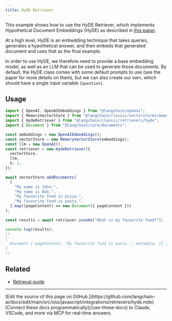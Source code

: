 ```yaml
---
title: HyDE Retriever
---
```


This example shows how to use the HyDE Retriever, which implements Hypothetical Document Embeddings (HyDE) as described in [this paper](https://arxiv.org/abs/2212.10496).

At a high level, HyDE is an embedding technique that takes queries, generates a hypothetical answer, and then embeds that generated document and uses that as the final example.

In order to use HyDE, we therefore need to provide a base embedding model, as well as an LLM that can be used to generate those documents. By default, the HyDE class comes with some default prompts to use (see the paper for more details on them), but we can also create our own, which should have a single input variable `{question}`.

## Usage

```typescript
import { OpenAI, OpenAIEmbeddings } from "@langchain/openai";
import { MemoryVectorStore } from "@langchain/classic/vectorstores/memory";
import { HydeRetriever } from "@langchain/classic/retrievers/hyde";
import { Document } from "@langchain/core/documents";

const embeddings = new OpenAIEmbeddings();
const vectorStore = new MemoryVectorStore(embeddings);
const llm = new OpenAI();
const retriever = new HydeRetriever({
  vectorStore,
  llm,
  k: 1,
});

await vectorStore.addDocuments(
  [
    "My name is John.",
    "My name is Bob.",
    "My favourite food is pizza.",
    "My favourite food is pasta.",
  ].map((pageContent) => new Document({ pageContent }))
);

const results = await retriever.invoke("What is my favourite food?");

console.log(results);
/*
[
  Document { pageContent: 'My favourite food is pasta.', metadata: {} }
]
*/
```

## Related

- [Retrieval guide](/oss/javascript/langchain/retrieval)

---

<Callout icon="pen-to-square" iconType="regular">
    [Edit the source of this page on GitHub.](https://github.com/langchain-ai/docs/edit/main/src/oss/javascript/integrations/retrievers/hyde.mdx)
</Callout>
<Tip icon="terminal" iconType="regular">
    [Connect these docs programmatically](/use-these-docs) to Claude, VSCode, and more via MCP for    real-time answers.
</Tip>
